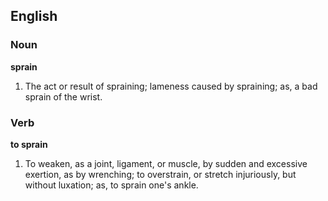 ==English==

===Noun===

'''sprain'''

#The act or result of spraining; lameness caused by spraining; as, a bad sprain of the wrist.

===Verb===

'''to sprain'''

#To weaken, as a joint, ligament, or muscle, by sudden and excessive exertion, as by wrenching; to overstrain, or stretch injuriously, but without luxation; as, to sprain one's ankle.